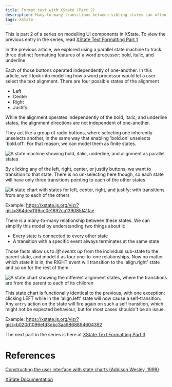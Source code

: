 ```yaml
---
title: Format text with XState (Part 2)
description: Many-to-many transitions between sibling states can often be 'lifted up' into one-to-one transitions from parent to child
tags: XState
---
```


This is part 2 of a series on modelling UI components in XState. To view the previous entry in the series, read [XState Text Formatting Part 1](blog/format-text-with-xstate-1)

In the previous article, we explored using a parallel state machine to track three distinct formatting features of a word processor: bold, italic, and underline

Each of those buttons operated independently of one-another. In this article, we'll look into modelling how a word processor would let a user select the text alignment. There are four possible states of the alignment

- Left
- Center
- Right
- Justify

While the alignment operates independently of the bold, italic, and underline states, the alignment directions are not independent of one-another.

They act like a group of radio buttons, where selecting one inherently unselects another, in the same way that enabling 'bold.on' unselects 'bold.off'. For that reason, we can model them as finite states.

![A state machine showing bold, italic, underline, and alignment as parallel states](https://dev-to-uploads.s3.amazonaws.com/i/9gyc830hnso58lrj2ulf.png)

By clicking any of the left, right, center, or justify buttons, we want to transition to that state. There is no un-selecting here though, so each state will have only three transitions pointing to each of the other states

![A state chart with states for left, center, right, and justify; with transitions from any to each of the others](https://dev-to-uploads.s3.amazonaws.com/i/ms5ec69ooc10z8rlqrfp.png)

Example: https://xstate.js.org/viz/?gist=364dea11f6cc0e1692ca139085f41fae

There is a many-to-many relationship between these states. We can simplify this model by understanding two things about it:

- Every state is connected to every other state
- A transition with a specific event always terminates at the same state

Those facts allow us to _lift events up_ from the individual sub-state to the parent state, and model it as four one-to-one relationships. Now no matter which state it is in, the RIGHT event will transition to the 'align.right' state and so on for the rest of them.

![A state chart showing the different alignment states, where the transitions are from the parent to each of its children](https://dev-to-uploads.s3.amazonaws.com/i/9c0it5n2euw48zdelsms.png)

This state chart is functionally identical to the previous, with one exception: clicking LEFT while in the 'align.left' state will now cause a self-transition. Any `entry` action on the state will fire again on such a self transition, which might not be expected behaviour, but for most cases shouldn't be an issue.

Example: https://xstate.js.org/viz/?gist=b020d1096efd3dbc3aa9868894604392

The next part in the series is here at [XState Text Formatting Part 3](blog/format-text-with-xstate-3)

# References

[Constructing the user interface with state charts (Addison Wesley, 1999)](https://libgen.lc/ads.php?md5=4D04F809E3680D075B916D541BC2A28A)

[XState Documentation](https://xstate.js.org/docs/)
